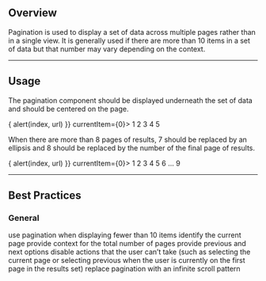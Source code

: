 
## Overview

Pagination is used to display a set of data across multiple pages rather than in a single view. It is generally used if there are more than 10 items in a set of data but that number may vary depending on the context.

---

## Usage

The pagination component should be displayed underneath the set of data and should be centered on the page.

<div className="flex justify-center mb-40">
  <Pagination onSelect={({ index, url }) => { alert(index, url) }} currentItem={0}>
    <PaginationItem url="#1">1</PaginationItem>
    <PaginationItem url="#2">2</PaginationItem>
    <PaginationItem url="#3">3</PaginationItem>
    <PaginationItem url="#4">4</PaginationItem>
    <PaginationItem url="#5">5</PaginationItem>
  </Pagination>
</div>

When there are more than 8 pages of results, 7 should be replaced by an ellipsis and 8 should be replaced by the number of the final page of results.

<div className="flex justify-center mb-40">
  <Pagination onSelect={({ index, url }) => { alert(index, url) }} currentItem={0}>
    <PaginationItem url="#1">1</PaginationItem>
    <PaginationItem url="#2">2</PaginationItem>
    <PaginationItem url="#3">3</PaginationItem>
    <PaginationItem url="#4">4</PaginationItem>
    <PaginationItem url="#5">5</PaginationItem>
    <PaginationItem url="#6">6</PaginationItem>
    <PaginationItem ellipsis>...</PaginationItem>
    <PaginationItem url="#9">9</PaginationItem>
  </Pagination>
</div>

---

## Best Practices

### General

<DosDonts>
  <Dont>use pagination when displaying fewer than 10 items</Dont>
  <Do>identify the current page</Do>
  <Do>provide context for the total number of pages</Do>
  <Do>provide previous and next options</Do>
  <Do>
    disable actions that the user can’t take (such as selecting the current page
    or selecting previous when the user is currently on the first page in the
    results set)
  </Do>
  <Dont>replace pagination with an infinite scroll pattern</Dont>
</DosDonts>

